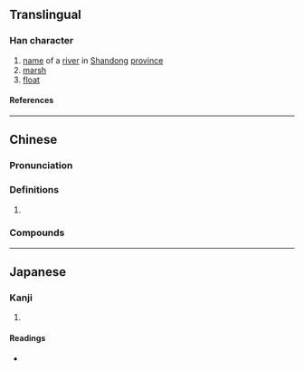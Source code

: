 {{character info}}
{{character info|0x2F8FE}}
==Translingual==

===Han character===
{{Han char|rn=85|rad=水|as=04|sn=7|four=31140|canj=EMT|ids=⿰氵开}}

# [[name]] of a [[river]] in [[Shandong]] [[province]]
# [[marsh]]
# [[float]]

====References====
{{Han ref|kx=0607.080|dkj=17400|dj=1000.110|hdz=31558.010|uh=6C67|ud=27751|bh=CB4C|bd=52044}}
{{Han ref|uh=2F8FE}}

----

==Chinese==
{{zh-forms}}

===Pronunciation===
{{zh-pron
|m=qiān
|c=hin1
|mc=y
|oc=y
|ma=
|cat=pn,n
}}

===Definitions===
{{zh-hanzi}}

# {{rfdef|zh}}

===Compounds===
{{zh-der|汧陽}}

----

==Japanese==

===Kanji===
{{ja-kanji|grade=|rs=水04}}

# {{rfdef|ja|sort=水04}}

====Readings====
* {{ja-readings|on=[[けん]] (ken), [[けい]] (kei), [[きょう]] (kyō), [[げん]] (gen)|kun=[[さわ]] (sawa), [[ただよう]] (tadayou), [[きよい]] (kiyoi)}}